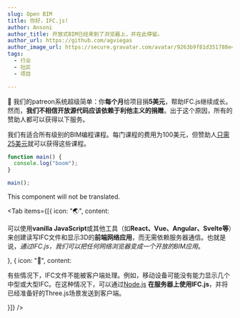 ```yaml
---
slug: Open BIM
title: 你好，IFC.js!
author: Ansoni
author_title: 开放式BIM已经来到了浏览器上，并在此停留。
author_url: https://github.com/agviegas
author_image_url: https://secure.gravatar.com/avatar/9263b9f81d351788e46bc64000c03cb6
tags:
  - 行业
  - 社区
  - 项目

---
```



🧑 我们的patreon系统超级简单：你<strong>每个月</strong>给项目捐<strong>5美元</strong>，帮助IFC.js继续成长。然而，<strong>我们不相信开放源代码应该依赖于利他主义的捐赠</strong>。出于这个原因，所有的赞助人都可以获得以下服务。

<Card icon="👩‍🏫" title="适用于所有级别的BIM编程课程">
  我们有适合所有级别的BIM编程课程。每门课程的费用为100美元，但赞助人<a href="https://ifcjs.github.io/info/docs/Courses/Getting-started#for-patreons">只需25美元</a>就可以获得这些课程。
</Card>

```js
function main() {
  console.log("boom");
}

main();
```

<Ignore>This component will not be translated.</Ignore>

<Tab
  items={[{  icon: "🌏",  content: <p>
            可以使用<b>vanilla JavaScript</b>或其他工具（如<b>React、Vue、Angular、Svelte等</b>）来创建读写IFC文件和显示3D的<b>前端网络应用</b>，而无需依赖服务器通信。也就是说，<i>通过IFC.js，我们可以把任何网络浏览器变成一个开放的BIM应用</i>。        </p>}, {  icon: "🏢",  content: <p>
            有些情况下，IFC文件不能被客户端处理。例如，移动设备可能没有能力显示几个中型或大型IFC。在这种情况下，可以通过<a href="https://nodejs.org/en/">Node.js</a> <b>在服务器上使用IFC.js</b>，并将已经准备好的Three.js场景发送到客户端。        </p>}]}
/>
